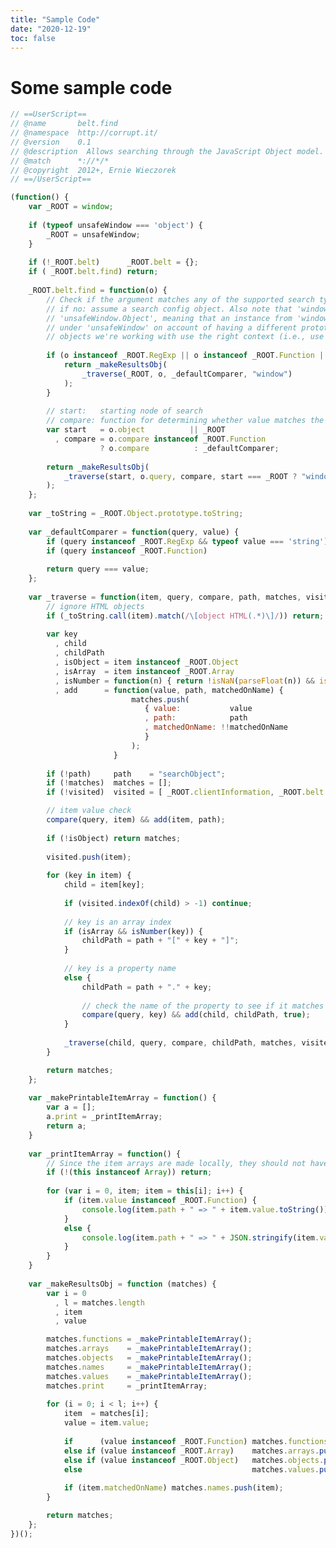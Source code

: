 ```yaml
---
title: "Sample Code"
date: "2020-12-19"
toc: false
---
```


# Some sample code

```JavaScript
// ==UserScript==
// @name       belt.find
// @namespace  http://corrupt.it/
// @version    0.1
// @description  Allows searching through the JavaScript Object model.
// @match      *://*/*
// @copyright  2012+, Ernie Wieczorek
// ==/UserScript==

(function() {
    var _ROOT = window;
    
    if (typeof unsafeWindow === 'object') {
        _ROOT = unsafeWindow;
    }
    
    if (!_ROOT.belt)      _ROOT.belt = {};
    if ( _ROOT.belt.find) return;
    
    _ROOT.belt.find = function(o) {
        // Check if the argument matches any of the supported search types. If yes: assume a simple search operation,
        // if no: assume a search config object. Also note that 'window.Object' is not the same constructor as 
        // 'unsafeWindow.Object', meaning that an instance from 'window' will not be an instance from any constructor 
        // under 'unsafeWindow' on account of having a different prototype origin. For this reason we must ensure the 
        // objects we're working with use the right context (i.e., use the '_ROOT' prefix for the page's window obj).
        
        if (o instanceof _ROOT.RegExp || o instanceof _ROOT.Function || !(o instanceof _ROOT.Object)) {
            return _makeResultsObj(
                _traverse(_ROOT, o, _defaultComparer, "window")
            );
        }
        
        // start:   starting node of search
        // compare: function for determining whether value matches the query
        var start   = o.object          || _ROOT
          , compare = o.compare instanceof _ROOT.Function
                    ? o.compare          : _defaultComparer;
        
        return _makeResultsObj(
            _traverse(start, o.query, compare, start === _ROOT ? "window" : "searchObject")
        );
    };
    
    var _toString = _ROOT.Object.prototype.toString;
    
    var _defaultComparer = function(query, value) {
        if (query instanceof _ROOT.RegExp && typeof value === 'string') return query.test(value);
        if (query instanceof _ROOT.Function)                            return value instanceof query;
        
        return query === value;
    };      
    
    var _traverse = function(item, query, compare, path, matches, visited) {
        // ignore HTML objects 
        if (_toString.call(item).match(/\[object HTML(.*)\]/)) return;
        
        var key
          , child
          , childPath
          , isObject = item instanceof _ROOT.Object
          , isArray  = item instanceof _ROOT.Array
          , isNumber = function(n) { return !isNaN(parseFloat(n)) && isFinite(n); }
          , add      = function(value, path, matchedOnName) { 
                           matches.push(
                              { value:           value
                              , path:            path
                              , matchedOnName: !!matchedOnName
                              }
                           );  
                       }
        
        if (!path)     path    = "searchObject";
        if (!matches)  matches = [];
        if (!visited)  visited = [ _ROOT.clientInformation, _ROOT.belt ];

        // item value check
        compare(query, item) && add(item, path);
        
        if (!isObject) return matches;
        
        visited.push(item);
        
        for (key in item) {
            child = item[key];
            
            if (visited.indexOf(child) > -1) continue;
            
            // key is an array index
            if (isArray && isNumber(key)) {
                childPath = path + "[" + key + "]";
            }
            
            // key is a property name
            else {
                childPath = path + "." + key;
                
                // check the name of the property to see if it matches the query
                compare(query, key) && add(child, childPath, true);
            }
            
            _traverse(child, query, compare, childPath, matches, visited);
        }

        return matches;
    };
    
    var _makePrintableItemArray = function() {
        var a = [];
        a.print = _printItemArray;
        return a;
    }
                           
    var _printItemArray = function() {
        // Since the item arrays are made locally, they should not have the _ROOT prefix
        if (!(this instanceof Array)) return;
        
        for (var i = 0, item; item = this[i]; i++) {
            if (item.value instanceof _ROOT.Function) {
                console.log(item.path + " => " + item.value.toString());
            }
            else {
                console.log(item.path + " => " + JSON.stringify(item.value));
            }
        }
    }
    
    var _makeResultsObj = function (matches) {
        var i = 0
          , l = matches.length
          , item
          , value

        matches.functions = _makePrintableItemArray();
        matches.arrays    = _makePrintableItemArray();
        matches.objects   = _makePrintableItemArray();
        matches.names     = _makePrintableItemArray();
        matches.values    = _makePrintableItemArray();
        matches.print     = _printItemArray;
        
        for (i = 0; i < l; i++) {
            item  = matches[i];
            value = item.value;
            
            if      (value instanceof _ROOT.Function) matches.functions.push(item);
            else if (value instanceof _ROOT.Array)    matches.arrays.push(item);
            else if (value instanceof _ROOT.Object)   matches.objects.push(item);
            else                                      matches.values.push(item);
            
            if (item.matchedOnName) matches.names.push(item);
        }

        return matches;
    };
})();
```
